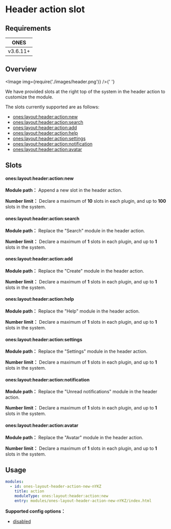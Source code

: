 
# Header action slot

## Requirements

|   ONES   |
| :------: |
| v3.6.11+ |

## Overview

<Image img={require('./images/header.png')} />{' '}

We have provided slots at the right top of the system in the header action to customize the module.

The slots currently supported are as follows:

- [ones:layout:header:action:new](#oneslayoutheaderactionnew)
- [ones:layout:header:action:search](#oneslayoutheaderactionsearch)
- [ones:layout:header:action:add](#oneslayoutheaderactionadd)
- [ones:layout:header:action:help](#oneslayoutheaderactionhelp)
- [ones:layout:header:action:settings](#oneslayoutheaderactionsettings)
- [ones:layout:header:action:notification](#oneslayoutheaderactionnotification)
- [ones:layout:header:action:avatar](#oneslayoutheaderactionavatar)

## Slots

#### ones:layout:header:action:new

**Module path：** Append a new slot in the header action.

**Number limit：** Declare a maximum of **10** slots in each plugin, and up to **100** slots in the system.

#### ones:layout:header:action:search

**Module path：** Replace the "Search" module in the header action.

**Number limit：** Declare a maximum of **1** slots in each plugin, and up to **1** slots in the system.

#### ones:layout:header:action:add

**Module path：** Replace the "Create" module in the header action.

**Number limit：** Declare a maximum of **1** slots in each plugin, and up to **1** slots in the system.

#### ones:layout:header:action:help

**Module path：** Replace the "Help" module in the header action.

**Number limit：** Declare a maximum of **1** slots in each plugin, and up to **1** slots in the system.

#### ones:layout:header:action:settings

**Module path：** Replace the "Settings" module in the header action.

**Number limit：** Declare a maximum of **1** slots in each plugin, and up to **1** slots in the system.

#### ones:layout:header:action:notification

**Module path：** Replace the "Unread notifications" module in the header action.

**Number limit：** Declare a maximum of **1** slots in each plugin, and up to **1** slots in the system.

#### ones:layout:header:action:avatar

**Module path：** Replace the "Avatar" module in the header action.

**Number limit：** Declare a maximum of **1** slots in each plugin, and up to **1** slots in the system.

## Usage

```yaml
modules:
  - id: ones-layout-header-action-new-nYKZ
    title: action
    moduleType: ones:layout:header:action:new
    entry: modules/ones-layout-header-action-new-nYKZ/index.html
```

**Supported config options：**

- [disabled](../../../../reference/config/plugin.yaml#disabled)
